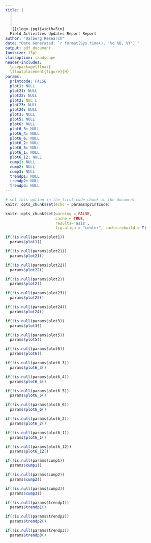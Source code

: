 ---
title: |
  |
  |
  |
  ![](logo.jpg){width=5in}  
  Field Activities Updates Report Report
author: "Dalberg Research"
date: "Date Generated: `r format(Sys.time(), '%d %B, %Y')`"
output: pdf_document
fontsize: 13pt
classoption: landscape
header-includes:
  \usepackage{float}
  \floatplacement{figure}{H}
params:
  printcode: FALSE
  plot1: NULL
  plot21: NULL
  plot22: NULL
  plot2: NUL L
  plot23: NULL
  plot24: NULL
  plot3: NULL
  plot5: NULL
  plot6: NULL
  plot6_3: NULL
  plot6_4: NULL
  plot6_6: NULL
  plot6_2: NULL
  plot6_5: NULL
  plot6_1: NULL
  plot6_12: NULL
  cump1: NULL
  cump2: NULL
  cump3: NULL
  trendp1: NULL
  trendp2: NULL
  trendp3: NULL
---

```{r, setup, include=FALSE}
# set this option in the first code chunk in the document
knitr::opts_chunk$set(echo = params$printcode)
```

```{r}
knitr::opts_chunk$set(warning = FALSE,
                      cache = TRUE,
                      results='asis',
                      fig.align = "center", cache.rebuild = T)

```

\newpage

```{=latex}

\begin{center}
\textbf{Overview of Field Report Update}\\[20pt]
\end{center} 
```

```{r, fig.width=20, fig.height=10, fig.cap="EA Type by Gender of Respondents"}
if(!is.null(params$plot1))
  params$plot1()
```


```{r, fig.width=15, fig.height=15, fig.cap="EA Type"}
if(!is.null(params$plot21))
  params$plot21()
```

```{r, fig.height=10,fig.width=20, fig.cap="Age of Respondents"}
if(!is.null(params$plot22))
  params$plot22()
```


```{r, fig.height=15,fig.width=15, fig.cap="Gender of Respondents"}
if(!is.null(params$plot2))
  params$plot2()
```


```{r, fig.height=10,fig.width=20, fig.cap="Age Breakdown in Urban Areas"}
if(!is.null(params$plot23))
  params$plot23()
```


```{r, fig.height=10,fig.width=20, fig.cap="Age Breakdown in Rural Areas"}
if(!is.null(params$plot24))
  params$plot24()
```

```{r, fig.height=10,fig.width=20, fig.cap="Population Pyramid of Respondents"}
if(!is.null(params$plot3))
  params$plot3()
```


```{r,fig.height=10,fig.width=20, fig.cap="Relationship with Household Head"}
if(!is.null(params$plot5))
  params$plot5()
```

```{r,fig.height=10,fig.width=20, fig.cap="Highest Level of Education"}
if(!is.null(params$plot6))
  params$plot6()
```

```{r,fig.height=10,fig.width=20, fig.cap="Electricity Sources"}
if(!is.null(params$plot6_3))
  params$plot6_3()
```

```{r,fig.height=10,fig.width=20, fig.cap="Water Sources"}
if(!is.null(params$plot6_4))
  params$plot6_4()
```

```{r,fig.height=10,fig.width=20, fig.cap="Primary Source of Income"}
if(!is.null(params$plot6_5))
  params$plot6_5()
```

```{r,fig.height=10,fig.width=20, fig.cap="Saving Behaviour"}
if(!is.null(params$plot6_6))
  params$plot6_6()
```

```{r,fig.height=10,fig.width=20, fig.cap="Interview Language"}
if(!is.null(params$plot6_2))
  params$plot6_2()
```

\newpage

```{=latex}

\begin{center}
\textbf{Distribution of Numeric Variables}\\[20pt]
\end{center} 
```

```{r,fig.height=15,fig.width=24,fig.cap="Boxplot of Distribution of Numeric variables"}
if(!is.null(params$plot6_1))
  params$plot6_1()
```

```{r,fig.height=15,fig.width=24,fig.cap="Violin Plot of the Distribution of Numeric variables"}
if(!is.null(params$plot6_12))
  params$plot6_12()
```


```{=latex}

\begin{center}
\textbf{Trends of Data Submission}\\[20pt]
\end{center} 
```


```{r,fig.height=15,fig.width=24, fig.cap="Overall Trend of Data Submission"}
if(!is.null(params$cump1))
  params$cump1()
```



```{r,fig.height=15,fig.width=24, fig.cap="Trend of Data Submission by EA Type"}
if(!is.null(params$cump2))
  params$cump2()
```

```{r,fig.height=15,fig.width=24, fig.cap="Trend of Data Submission by Gender"}
if(!is.null(params$cump3))
  params$cump3()
```

\newpage

```{=latex}

\begin{center}
\textbf{Daily Data Submission Updates}\\[20pt]
\end{center} 
```


```{r,fig.height=15,fig.width=24, fig.cap="Daily Data Submission Update"}
if(!is.null(params$trendp1))
  params$trendp1()
```



```{r,fig.height=15,fig.width=24, fig.cap="Daily Data Submission Update by EA Type"}
if(!is.null(params$trendp2))
  params$trendp2()
```

```{r,fig.height=15,fig.width=24, fig.cap="Daily Data Submission Update by Gender"}
if(!is.null(params$trendp3))
  params$trendp3()
```

